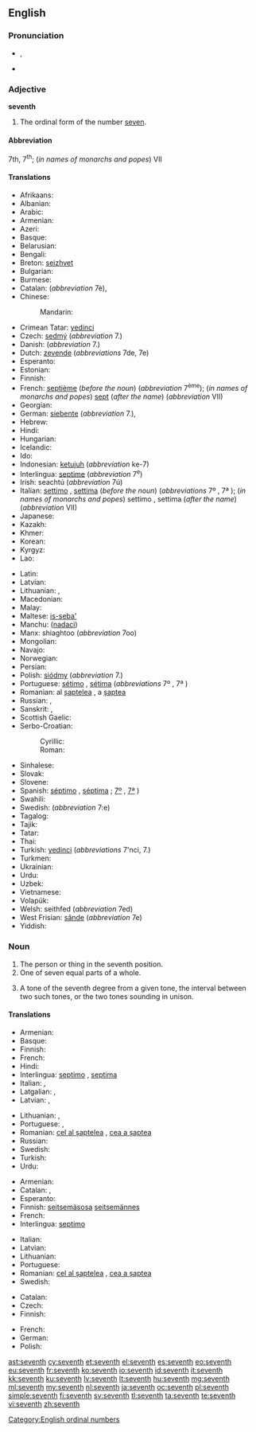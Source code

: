 ==English==
{{wikipedia}}
{{ordinalbox|en|6th|7th|8th|sixth|eighth|card=seven}}

===Pronunciation===
* {{a|UK|US}} {{IPA|/sɛv.nθ/}}, {{X-SAMPA|/sEv.nT/}}
* {{audio|en-us-seventh.ogg|Audio (US)}}

===Adjective===
'''seventh'''

# The ordinal form of the number [[seven]].

====Abbreviation====
7th, 7<sup>th</sup>; (''in names of monarchs and popes'') VII

====Translations====
{{trans-top|ordinal form of the number seven}}
* Afrikaans: {{t|af|sewende}}
* Albanian: {{t|sq|shtatë}}
* Arabic: {{t|ar|سابع|m|tr=sābiʿ|sc=Arab}}
* Armenian: {{t-|hy|յոթերորդ|tr=yot'erord}}
* Azeri: {{t|az|yeddinci}}
* Basque: {{t|eu|zazpigarren|xs=Basque}}
* Belarusian: {{t|be|сёмы|m|tr=sjómy|sc=Cyrl}}
* Bengali: {{t|bn|সপ্তম|tr=shôptôm|sc=Beng}}
* Breton: [[seizhvet]]
* Bulgarian: {{t|bg|седми|m|tr=sédmi|sc=Cyrl}}
* Burmese: {{t|my|သတ္တမ|tr=tha' tama.|sc=Mymr}}
* Catalan: {{t-|ca|setè|m}} (''abbreviation'' 7è), {{t-|ca|sèptim|m}}
* Chinese:
*: Mandarin: {{t|cmn|第七|tr=dìqī|sc=Hani}}
* Crimean Tatar: [[yedinci]]
* Czech: [[sedmý]] (''abbreviation'' 7.)
* Danish: {{t|da|syvende}} (''abbreviation'' 7.)
* Dutch: [[zevende]] (''abbreviations'' 7de, 7e)
* Esperanto: {{t+|eo|sepa|xs=Esperanto}}
* Estonian: {{t|et|seitsmes}}
* Finnish: {{t+|fi|seitsemäs}}
* French: [[septième]] (''before the noun'') (''abbreviation'' 7<sup>ème</sup>); (''in names of monarchs and popes'') [[sept]] (''after the name'') (''abbreviation'' VII)
* Georgian: {{t|ka|მეშვიდე|tr=mešvide|sc=Geor}}
* German: [[siebente]] (''abbreviation'' 7.), {{t|de|siebte}}
* Hebrew: {{t|he|שביעי|tr=shebîy‛îy, shebi‛îy|sc=Hebr}}
* Hindi: {{t|hi|सातवां|tr=sātvā̃|sc=Deva}}
* Hungarian: {{t+|hu|hetedik}}
* Icelandic: {{t|is|sjöundi}}
* Ido: {{t+|io|sepesma|xs=Ido}}
* Indonesian: [[ketujuh]] (''abbreviation'' ke-7)
* Interlingua: [[septime]] (''abbreviation'' 7<sup>e</sup>)
* Irish: seachtú (''abbreviation'' 7ú)
* Italian: [[settimo]] {{m}}, [[settima]] {{f}} (''before the noun'') (''abbreviations'' 7º {{m}}, 7ª {{f}}); (''in names of monarchs and popes'') settimo {{m}}, settima {{f}} (''after the name'') (''abbreviation'' VII)
* Japanese: {{t|ja|七番目|tr=ななばんめ, nanaban-me; しちばんめ, shichiban-me|sc=Jpan}}
* Kazakh: {{t|kk|жетінші|tr=jetinşi|sc=Cyrl}}
* Khmer: {{t|km|ទីប្រាំពីរ|tr=tii pram pii|sc=Khmr}}
* Korean: {{t|ko|일곱째|tr=ilgopjjae|sc=Hang}}
* Kyrgyz: {{t|ky|жетинчи|tr=cetinçi|sc=Cyrl}}
* Lao: {{t|lo|ທີ່ເຈັດ|tr=tʰī̀ čet|sc=Laoo}}
{{trans-mid}}
* Latin: {{t+|la|septimus}}
* Latvian: {{t|lv|septiņi}}
* Lithuanian: {{t+|lt|septintas|m|xs=Lithuanian}}, {{t+|lt|septinta|f|xs=Lithuanian}}
* Macedonian: {{t|mk|седми|m|tr=sédmi|sc=Cyrl}}
* Malay: {{t|ms|ketujuh}}
* Maltese: [[is-seba']]
* Manchu: ([[nadaci]])
* Manx: shiaghtoo (''abbreviation'' 7oo)
* Mongolian: {{t|mn|долдугаар|tr=doldugaar|sc=Cyrl}}
* Navajo: {{tø|nv|tsostsʼid góneʼ}}
* Norwegian: {{t|no|sjunde}}
* Persian: {{t|fa|هفتم|tr=haftom|sc=fa-Arab}}
* Polish: [[siódmy]] (''abbreviation'' 7.)
* Portuguese: [[sétimo]] {{m}}, [[sétima]] {{f}} (''abbreviations'' 7º {{m}}, 7ª {{f}})
* Romanian: al [[șaptelea]] {{m}}, a [[șaptea]] {{f}}
* Russian: {{t|ru|седьмой|m|tr=sed’mój|sc=Cyrl}}, {{qualifier|abbreviation}} {{t|ru|7-ой|sc=Cyrl}}
* Sanskrit: {{t+|sa|सप्तम|tr=saptama}}, {{t|sa|सप्तमः|tr=saptamaḥ|sc=Deva}}
* Scottish Gaelic: {{t-|gd|seachdamh|xs=Scottish Gaelic}}
* Serbo-Croatian:
*: Cyrillic: {{t|sh|седми|m}}
*: Roman: {{t|sh|sedmi|m}}
* Sinhalese: {{t|si|හත්‍වැනි|tr=hatvæni|sc=Sinh}}
* Slovak: {{t|sk|siedmy|m}}
* Slovene: {{t|sl|sedmi|m}}
* Spanish: [[séptimo]] {{m}}, [[séptima]] {{f}}; {{qualifier|abbreviations}} [[7º]] {{m}}, [[7ª]] {{f}})
* Swahili: {{t|sw|ya saba}}
* Swedish: {{t|sv|sjunde}} (''abbreviation'' 7:e)
* Tagalog: {{t|tl|ikapito}}
* Tajik: {{t|tg|ҳафтум|tr=haftum|sc=Cyrl}}
* Tatar: {{t|tt|җиденче|tr=cidençe|sc=Cyrl}}
* Thai: {{t|th|ที่เจ็ด|tr=têe jèt|sc=Thai}}
* Turkish: [[yedinci]] (''abbreviations'' 7'nci, 7.)
* Turkmen: {{t|tk|ýedinji}}
* Ukrainian: {{t|uk|сьомий|m|tr=s’ómyj|sc=Cyrl}}
* Urdu: {{t|ur|ساتواں|tr=sātvā̃|sc=ur-Arab}}
* Uzbek: {{t|uz|yettinchi}}
* Vietnamese: {{t+|vi|thứ bảy|xs=Vietnamese}}
* Volapük: {{t|vo|velid}}
* Welsh: seithfed (''abbreviation'' 7ed)
* West Frisian: [[sânde]] (''abbreviation'' 7e)
* Yiddish: {{t|yi|זיבט|tr=zibt|sc=Hebr}}
{{trans-bottom}}

===Noun===
{{en-noun}}

# The person or thing in the seventh position.
# One of seven equal parts of a whole.
# {{music}} A tone of the seventh degree from a given tone, the interval between two such tones, or the two tones sounding in unison.

====Translations====
{{trans-top|something in the seventh position}}
* Armenian: {{t-|hy|յոթերորդ|tr=yot'erord}}
* Basque: {{t|eu|zazpigarren|xs=Basque}}
* Finnish: {{t+|fi|seitsemäs}}
* French: {{t+|fr|septième|m|f}}
* Hindi: {{t|hi|सातवाँ|tr=sātvā̃|sc=Deva}}
* Interlingua: [[septimo]] {{m}}, [[septima]] {{f}}
* Italian: {{t+|it|settimo|m}}, {{t-|it|settima|f}}
* Latgalian: {{tø|ltg|septeits|m}}, {{tø|ltg|septeita|f}}
* Latvian: {{t|lv|septītais|m}}, {{t|lv|septītā|f}}
{{trans-mid}}
* Lithuanian: {{t+|lt|septintas|m|xs=Lithuanian}}, {{t+|lt|septinta|f|xs=Lithuanian}}
* Portuguese: {{t+|pt|sétimo|m}}, {{t-|pt|sétima|f}}
* Romanian: [[cel al șaptelea]] {{m}}, [[cea a șaptea]] {{f}}
* Russian: {{t|ru|седьмой|tr=sed'mój|sc=Cyrl}}
* Swedish: {{t+|sv|sjua|c}}
* Turkish: {{t|tr|yedinci}}
* Urdu: {{t|ur|ساتوان|tr=sātvā̃|sc=ur-Arab}}
{{trans-bottom}}

{{trans-top|one of seven equal parts of a whole}}
* Armenian: {{t-|hy|յոթերորդ|tr=yot'erord}}
* Catalan: {{t-|ca|setè|m}}, {{t-|ca|sèptim|m}}
* Esperanto: {{t-|eo|sepono|xs=Esperanto}}
* Finnish: [[seitsemäsosa]] [[seitsemännes]]
* French: {{t+|fr|septième|m}}
* Interlingua: [[septimo]]
{{trans-mid}}
* Italian: {{t+|it|settimo|m}}
* Latvian: {{t|lv|septītā daļa}}
* Lithuanian: {{t+|lt|septintadalis|m|xs=Lithuanian}}
* Portuguese: {{t+|pt|sétimo|m}}
* Romanian: [[cel al șaptelea]] {{m}}, [[cea a șaptea]] {{f}}
* Swedish: {{t+|sv|sjundedel|c}}
{{trans-bottom}}

{{trans-top|musical interval}}
* Catalan: {{t-|ca|sèptima|f}}
* Czech: {{t-|cs|septima|f}}
* Finnish: {{t|fi|septimi}}
{{trans-mid}}
* French: {{t+|fr|septième|f}}
* German: {{t+|de|Septime|f}}
* Polish: {{t-|pl|septyma|f}}
{{trans-bottom}}

[[Category:English ordinal numbers]]

[[ast:seventh]]
[[cy:seventh]]
[[et:seventh]]
[[el:seventh]]
[[es:seventh]]
[[eo:seventh]]
[[eu:seventh]]
[[fr:seventh]]
[[ko:seventh]]
[[io:seventh]]
[[id:seventh]]
[[it:seventh]]
[[kk:seventh]]
[[ku:seventh]]
[[lv:seventh]]
[[lt:seventh]]
[[hu:seventh]]
[[mg:seventh]]
[[ml:seventh]]
[[my:seventh]]
[[nl:seventh]]
[[ja:seventh]]
[[oc:seventh]]
[[pl:seventh]]
[[simple:seventh]]
[[fi:seventh]]
[[sv:seventh]]
[[tl:seventh]]
[[ta:seventh]]
[[te:seventh]]
[[vi:seventh]]
[[zh:seventh]]